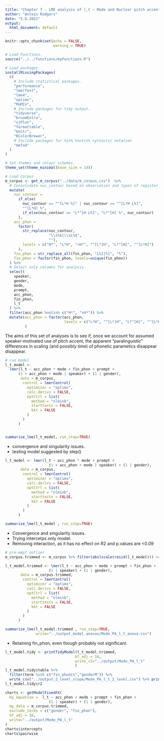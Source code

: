 ```yaml
---
title: "Chapter 7 - LME analysis of l_t ~ Mode and Nuclear pitch accents: "
author: "Antoin Rodgers"
date: "5.6.2022"
output:
  html_document: default
---
```


```r
knitr::opts_chunk$set(echo = FALSE,
                      warning = TRUE)

# Load Functions.
source("../../functions/myFunctions.R") 

# Load packages.
installMissingPackages(
  c(
    # Include statistical packages.
    "performance",
    "lmerTest",
    "lme4",
    "optimx",
    "MuMIn",
    # Include packages for tidy output.
    "tidyverse",
    "broomExtra",
    "sjPlot",
    "formattable",
    "knitr",
    "RColorBrewer",
    # Include packages for %in% %notin% syntactic notation
    "mefa4"
  )
)

# Set themes and colour schemes.
theme_set(theme_minimal(base_size = 14))

# Load Corpus
m_corpus <- get_m_corpus("../data/m_corpus.csv")  %>%
  # Consolidate nuc_contour based on observation and types of register shift.
  mutate(
    nuc_contour =
      if_else(
        nuc_contour == "^[L*H %]" | nuc_contour == "^[L*H L%]",
        "^[L*H] %",
        if_else(nuc_contour == "L*^[H L%]", "L*^[H] %", nuc_contour)
      ),
    acc_phon =
      factor(
        str_replace(nuc_contour,
                    "\\s%$|\\sL%$",
                    ""),
        levels = c("H*", "L*H", ">H*", "^[L*]H", "L*^[H]", "^[L*H]")
      ),
    fin_phon = str_replace_all(fin_phon, "L%]|%]", "%"),
    fin_phon = factor(fin_phon, levels=unique(fin_phon))
  ) %>%
  # Select only columns for analysis
  select(
    speaker,
    gender,
    mode,
    prompt,
    acc_phon,
    fin_phon,
    l_t
  ) %>%
  filter(acc_phon %notin% c("H*", ">H*")) %>% 
  mutate(acc_phon = factor(acc_phon,
                           levels = c("L*H", "^[L*]H", "L*^[H]", "^[L*H]"))
         )
```

The aims of this set of analyses is to see if, once we account for assumed speaker-motivated use of pitch accent, the apparent "paralinguistic" differences in scaling (and possibly time) of phonetic parametics disappear disappear.


```r


# run model
l_t_model <-
  lmer(l_t ~ acc_phon * mode + fin_phon + prompt +
      (1 + acc_phon + mode | speaker) + (1 | gender),
       data = m_corpus,
        control = lmerControl(
          optimizer = "optimx",
          calc.derivs = FALSE,
          optCtrl = list(
            method = "nlminb",
            starttests = FALSE,
            kkt = FALSE
          )
        )
      )


summarise_lme(l_t_model, run_step=TRUE)

```

-   convergence and singularity issues.
-    testing model suggested by step()


```r
l_t_model <- lmer(l_t ~ acc_phon * mode + prompt +
                    (1 + acc_phon + mode | speaker) + (1 | gender),
       data = m_corpus,
        control = lmerControl(
          optimizer = "optimx",
          calc.derivs = FALSE,
          optCtrl = list(
            method = "nlminb",
            starttests = FALSE,
            kkt = FALSE
          )
        )
      )

summarise_lme(l_t_model , run_step=TRUE)

```

-   Convergence and singularity issues.
-   Trying intercetps only model.
-   Removing interaction, as it has no effect on R2 and p.values are <0.09


```r
# pre-empt outlier
m_corpus.trimmed <- m_corpus %>% filter(abs(scale(resid(l_t_model))) <= 3.5)

l_t_model.trimmed <- lmer(l_t ~ acc_phon + mode + prompt + fin_phon +
                    (1 | speaker) + (1 | gender),
       data = m_corpus.trimmed,
        control = lmerControl(
          optimizer = "optimx",
          calc.derivs = FALSE,
          optCtrl = list(
            method = "nlminb",
            starttests = FALSE,
            kkt = FALSE
          )
        )
      )

summarise_lme(l_t_model.trimmed , run_step=TRUE,
              write="../output_model_anovas/Mode_PA_l_t_anova.csv")

```

-    Retaining fin_phon, even though probably not significant.

```r

l_t_model.tidy <- printTidyModel(l_t_model.trimmed,
                                bf_adj = 16,
                                write_r2="../output/Mode_PA_l_t"
                                )
l_t_model.tidy$table %>% 
  filter(term %in% c("fin_phonL%","genderM")) %>% 
  write_csv("../output_2_level_slope/Mode_PA_l_t_2_level.csv") %>% print() 
l_t_model.tidy$r2

```

```r

charts <- getModelFixedFX(
  my_equation =  l_t ~ acc_phon + mode + prompt + fin_phon +
                    (1 | speaker) + (1 | gender),
  my_data = m_corpus.trimmed,
  exclude_terms = c("gender", "fin_phon"),
  bf_adj = 16,
  write="../output/Mode_PA_l_t"
)
charts$intercepts
charts$pairwise


```
